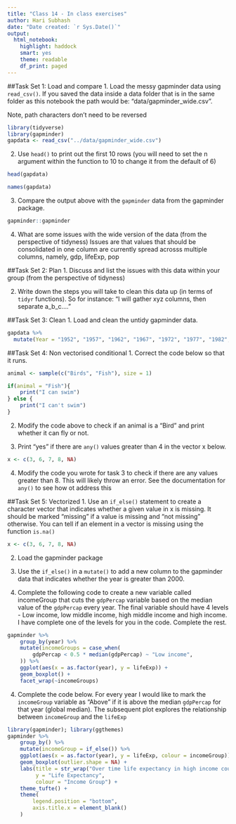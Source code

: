 ```yaml
---
title: "Class 14 - In class exercises"
author: Hari Subhash
date: "Date created: `r Sys.Date()`"
output:
  html_notebook:
    highlight: haddock
    smart: yes
    theme: readable
    df_print: paged
---
```


##Task Set 1: Load and compare
1. Load the messy gapminder data using `read_csv()`. If you saved the data inside a data folder that is in the same folder as this notebook the path would be: "data/gapminder_wide.csv".

Note, path characters don't need to be reversed
```r
library(tidyverse)
library(gapminder)
gapdata <- read_csv("../data/gapminder_wide.csv")
```



2. Use `head()` to print out the first 10 rows (you will need to set the n argument within the function to 10 to change it from the default of 6)

```r
head(gapdata)
```

```r
names(gapdata)
```



3. Compare the output above with the `gapminder` data from the gapminder package.
```r
gapminder::gapminder
```

4. What are some issues with the wide version of the data (from the perspective of tidyness)
Issues are that values that should be consolidated in one column are currently spread acrosss multiple columns,
namely, gdp, lifeExp, pop




##Task Set 2: Plan
1. Discuss and list the issues with this data within your group (from the perspective of tidyness)

2. Write down the steps you will take to clean this data up (in terms of `tidyr` functions). So for instance: "I will gather xyz columns, then separate a_b_c...."

##Task Set 3: Clean
1. Load and clean the untidy gapminder data.

```r
gapdata %>% 
  mutate(Year = "1952", "1957", "1962", "1967", "1972", "1977", "1982", "1987", "1992", "1997", "2002", "2007")
```



##Task Set 4: Non vectorised conditional
1. Correct the code below so that it runs.
```r
animal <- sample(c("Birds", "Fish"), size = 1)

if(animal = "Fish"){
    print("I can swim")
} else {
    print("I can't swim")
}
```
2. Modify the code above to check if an animal is a "Bird" and print whether it can fly or not.

3. Print "yes" if there are `any()` values greater than 4 in the vector x below.
```r
x <- c(3, 6, 7, 8, NA)

```
4. Modify the code you wrote for task 3 to check if there are any values greater than 8. This will likely throw an error. See the documentation for `any()` to see how ot address this

##Task Set 5: Vectorized
1. Use an `if_else()` statement to create a character vector that indicates whether a given value in x is missing. It should be marked "missing" if a value is missing and "not missing" otherwise. You can tell if an element in a vector is missing using the function `is.na()`

```r
x <- c(3, 6, 7, 8, NA)
```

2. Load the gapminder package

3. Use the `if_else()` in a `mutate()` to add a new column to the gapminder data that indicates whether the year is greater than 2000.

4. Complete the following code to create a new variable called incomeGroup that cuts the `gdpPercap` variable based on the median value of the `gdpPercap` every year. The final variable should have 4 levels - Low income, low middle income, high middle income and high income. I have complete one of the levels for you in the code. Complete the rest.
```r
gapminder %>% 
    group_by(year) %>% 
    mutate(incomeGroups = case_when(
        gdpPercap < 0.5 * median(gdpPercap) ~ "Low income",
    )) %>% 
    ggplot(aes(x = as.factor(year), y = lifeExp)) +
    geom_boxplot() +
    facet_wrap(~incomeGroups)
```


4. Complete the code below. For every year I would like to mark the `incomeGroup` variable as "Above" if it is above the median `gdpPercap` for that year (global median). The subsequent plot explores the relationship between `incomeGroup` and the `lifeExp`
```r
library(gapminder); library(ggthemes)
gapminder %>% 
    group_by() %>% 
    mutate(incomeGroup = if_else()) %>% 
    ggplot(aes(x = as.factor(year), y = lifeExp, colour = incomeGroup)) +
    geom_boxplot(outlier.shape = NA) +
    labs(title = str_wrap("Over time life expectancy in high income countries have converged while those in low income countries have diverged", width = 70),
         y = "Life Expectancy",
         colour = "Income Group") +
    theme_tufte() +
    theme(
        legend.position = "bottom",
        axis.title.x = element_blank()
    )
    
    
```


